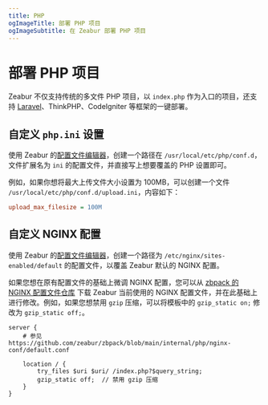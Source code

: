```yaml
---
title: PHP
ogImageTitle: 部署 PHP 项目
ogImageSubtitle: 在 Zeabur 部署 PHP 项目
---
```


# 部署 PHP 项目

Zeabur 不仅支持传统的多文件 PHP 项目，以 `index.php` 作为入口的项目，还支持 [Laravel](./php/laravel)、ThinkPHP、CodeIgniter 等框架的一键部署。

## 自定义 `php.ini` 设置

使用 Zeabur 的[配置文件编辑器](/deploy/config-edit)，创建一个路径在 `/usr/local/etc/php/conf.d`，文件扩展名为 `ini` 的配置文件，并直接写上想要覆盖的 PHP 设置即可。

例如，如果你想将最大上传文件大小设置为 100MB，可以创建一个文件 `/usr/local/etc/php/conf.d/upload.ini`，内容如下：

```ini
upload_max_filesize = 100M
```

## 自定义 NGINX 配置

使用 Zeabur 的[配置文件编辑器](/deploy/config-edit)，创建一个路径为 `/etc/nginx/sites-enabled/default` 的配置文件，以覆盖 Zeabur 默认的 NGINX 配置。

如果您想在原有配置文件的基础上微调 NGINX 配置，您可以从 [zbpack 的 NGINX 配置文件仓库](https://github.com/zeabur/zbpack/blob/main/internal/php/nginx-conf/default.conf) 下载 Zeabur 当前使用的 NGINX 配置文件，并在此基础上进行修改。例如，如果您想禁用 `gzip` 压缩，可以将模板中的 `gzip_static on;` 修改为 `gzip_static off;`。

```
server {
    # 参见 https://github.com/zeabur/zbpack/blob/main/internal/php/nginx-conf/default.conf

    location / {
        try_files $uri $uri/ /index.php?$query_string;
        gzip_static off;  // 禁用 gzip 压缩
	}
}
```
